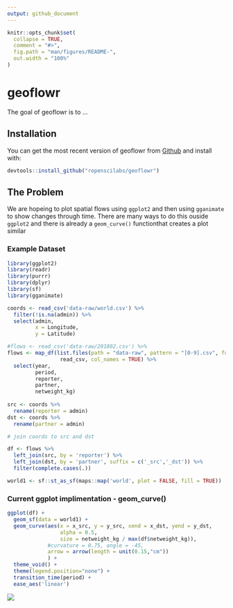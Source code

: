 ```yaml
---
output: github_document
---
```


<!-- README.md is generated from README.Rmd. Please edit that file -->

```r
knitr::opts_chunk$set(
  collapse = TRUE,
  comment = "#>",
  fig.path = "man/figures/README-",
  out.width = "100%"
)
```
# geoflowr

The goal of geoflowr is to ...

## Installation

You can get the most recent version of geoflowr from [Github](https://github.com/ropenscilabs/geoflowr)  and install with:

``` r
devtools::install_github("ropenscilabs/geoflowr")
```

## The Problem

We are hopeing to plot spatial flows using `ggplot2` and then using `gganimate` to show changes through time. There are many ways to do this ouside `ggplot2` and there is already a `geom_curve()` functionthat creates a plot similar    


### Example Dataset

```r

library(ggplot2)
library(readr)
library(purrr)
library(dplyr)
library(sf)
library(gganimate)

coords <- read_csv('data-raw/world.csv') %>% 
  filter(!is.na(admin)) %>%
  select(admin,
         x = Longitude, 
         y = Latitude)

#flows <- read_csv('data-raw/201802.csv') %>%
flows <- map_df(list.files(path = "data-raw", pattern = "[0-9].csv", full.names = TRUE), 
                 read_csv, col_names = TRUE) %>%
  select(year,
         period,
         reporter,
         partner,
         netweight_kg)
  
src <- coords %>%
  rename(reporter = admin)
dst <- coords %>% 
  rename(partner = admin)

# join coords to src and dst

df <- flows %>%
  left_join(src, by = 'reporter') %>%
  left_join(dst, by = 'partner', suffix = c('_src','_dst')) %>%
  filter(complete.cases(.))

world1 <- sf::st_as_sf(maps::map('world', plot = FALSE, fill = TRUE))

```



### Current ggplot implimentation - geom_curve()


```r

ggplot(df) + 
  geom_sf(data = world1) +
  geom_curve(aes(x = x_src, y = y_src, xend = x_dst, yend = y_dst, 
                 alpha = 0.5,
                 size = netweight_kg / max(df$netweight_kg)),
             #curvature = 0.75, angle = -45,
             arrow = arrow(length = unit(0.15,"cm"))
             ) +
  theme_void() + 
  theme(legend.position="none") +
  transition_time(period) +
  ease_aes('linear')


```


![](images/first_attempt.gif)

